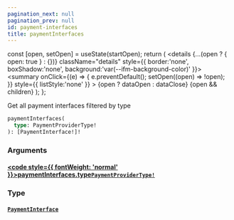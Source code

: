 ```yaml
---
pagination_next: null
pagination_prev: null
id: payment-interfaces
title: paymentInterfaces
---
```









  const [open, setOpen] = useState(startOpen);
  return (
    <details {...(open ? { open: true } : {})} className="details" style={{ border:'none', boxShadow:'none', background:'var(--ifm-background-color)' }}>
      <summary
        onClick={(e) => {
          e.preventDefault();
          setOpen((open) => !open);
        }}
        style={{ listStyle:'none' }}
      >
      {open ? dataOpen : dataClose}
      </summary>
      {open && children}
    </details>
  );
};








Get all payment interfaces filtered by type


```graphql
paymentInterfaces(
  type: PaymentProviderType!
): [PaymentInterface!]!
```




### Arguments

#### [<code style={{ fontWeight: 'normal' }}>paymentInterfaces.<b>type</b></code>](#)<Bullet />[`PaymentProviderType!`](/schema/types/enums/payment-provider-type.mdx) <Badge class="badge badge--secondary" text="non-null"/> <Badge class="badge badge--secondary" text="enum"/> 



### Type

#### [`PaymentInterface`](/schema/types/objects/payment-interface.mdx) <Badge class="badge badge--secondary" text="object"/> 







